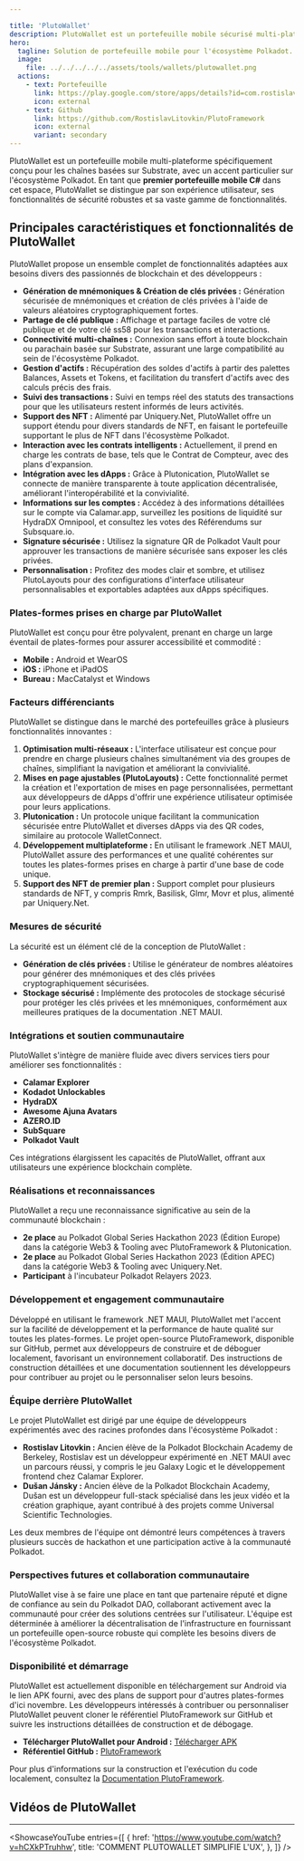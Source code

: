 ```yaml
---

title: 'PlutoWallet'
description: PlutoWallet est un portefeuille mobile sécurisé multi-plateforme pour Polkadot, offrant un support avancé des NFT et une intégration fluide avec les dApps.
hero:
  tagline: Solution de portefeuille mobile pour l'écosystème Polkadot.
  image: 
    file: ../../../../../assets/tools/wallets/plutowallet.png
  actions:
    - text: Portefeuille
      link: https://play.google.com/store/apps/details?id=com.rostislavlitovkin.plutowallet&hl=en
      icon: external
    - text: Github
      link: https://github.com/RostislavLitovkin/PlutoFramework
      icon: external
      variant: secondary
---
```



PlutoWallet est un portefeuille mobile multi-plateforme spécifiquement conçu pour les chaînes basées sur Substrate, avec un accent particulier sur l'écosystème Polkadot. 
En tant que **premier portefeuille mobile C#** dans cet espace, PlutoWallet se distingue par son expérience utilisateur, ses fonctionnalités de sécurité robustes et sa vaste gamme de fonctionnalités.

## Principales caractéristiques et fonctionnalités de PlutoWallet
PlutoWallet propose un ensemble complet de fonctionnalités adaptées aux besoins divers des passionnés de blockchain et des développeurs :
- **Génération de mnémoniques & Création de clés privées :** Génération sécurisée de mnémoniques et création de clés privées à l'aide de valeurs aléatoires cryptographiquement fortes.
- **Partage de clé publique :** Affichage et partage faciles de votre clé publique et de votre clé ss58 pour les transactions et interactions.
- **Connectivité multi-chaînes :** Connexion sans effort à toute blockchain ou parachain basée sur Substrate, assurant une large compatibilité au sein de l'écosystème Polkadot.
- **Gestion d'actifs :** Récupération des soldes d'actifs à partir des palettes Balances, Assets et Tokens, et facilitation du transfert d'actifs avec des calculs précis des frais.
- **Suivi des transactions :** Suivi en temps réel des statuts des transactions pour que les utilisateurs restent informés de leurs activités.
- **Support des NFT :** Alimenté par Uniquery.Net, PlutoWallet offre un support étendu pour divers standards de NFT, en faisant le portefeuille supportant le plus de NFT dans l'écosystème Polkadot.
- **Interaction avec les contrats intelligents :** Actuellement, il prend en charge les contrats de base, tels que le Contrat de Compteur, avec des plans d'expansion.
- **Intégration avec les dApps :** Grâce à Plutonication, PlutoWallet se connecte de manière transparente à toute application décentralisée, améliorant l'interopérabilité et la convivialité.
- **Informations sur les comptes :** Accédez à des informations détaillées sur le compte via Calamar.app, surveillez les positions de liquidité sur HydraDX Omnipool, et consultez les votes des Référendums sur Subsquare.io.
- **Signature sécurisée :** Utilisez la signature QR de Polkadot Vault pour approuver les transactions de manière sécurisée sans exposer les clés privées.
- **Personnalisation :** Profitez des modes clair et sombre, et utilisez PlutoLayouts pour des configurations d'interface utilisateur personnalisables et exportables adaptées aux dApps spécifiques.

### Plates-formes prises en charge par PlutoWallet
PlutoWallet est conçu pour être polyvalent, prenant en charge un large éventail de plates-formes pour assurer accessibilité et commodité :
- **Mobile :** Android et WearOS
- **iOS :** iPhone et iPadOS
- **Bureau :** MacCatalyst et Windows

### Facteurs différenciants
PlutoWallet se distingue dans le marché des portefeuilles grâce à plusieurs fonctionnalités innovantes :

1. **Optimisation multi-réseaux :** L'interface utilisateur est conçue pour prendre en charge plusieurs chaînes simultanément via des groupes de chaînes, simplifiant la navigation et améliorant la convivialité.
2. **Mises en page ajustables (PlutoLayouts) :** Cette fonctionnalité permet la création et l'exportation de mises en page personnalisées, permettant aux développeurs de dApps d'offrir une expérience utilisateur optimisée pour leurs applications.
3. **Plutonication :** Un protocole unique facilitant la communication sécurisée entre PlutoWallet et diverses dApps via des QR codes, similaire au protocole WalletConnect.
4. **Développement multiplateforme :** En utilisant le framework .NET MAUI, PlutoWallet assure des performances et une qualité cohérentes sur toutes les plates-formes prises en charge à partir d'une base de code unique.
5. **Support des NFT de premier plan :** Support complet pour plusieurs standards de NFT, y compris Rmrk, Basilisk, Glmr, Movr et plus, alimenté par Uniquery.Net.

### Mesures de sécurité
La sécurité est un élément clé de la conception de PlutoWallet :

- **Génération de clés privées :** Utilise le générateur de nombres aléatoires pour générer des mnémoniques et des clés privées cryptographiquement sécurisées.
- **Stockage sécurisé :** Implémente des protocoles de stockage sécurisé pour protéger les clés privées et les mnémoniques, conformément aux meilleures pratiques de la documentation .NET MAUI.

### Intégrations et soutien communautaire
PlutoWallet s'intègre de manière fluide avec divers services tiers pour améliorer ses fonctionnalités :

- **Calamar Explorer**
- **Kodadot Unlockables**
- **HydraDX**
- **Awesome Ajuna Avatars**
- **AZERO.ID**
- **SubSquare**
- **Polkadot Vault**

Ces intégrations élargissent les capacités de PlutoWallet, offrant aux utilisateurs une expérience blockchain complète.

### Réalisations et reconnaissances
PlutoWallet a reçu une reconnaissance significative au sein de la communauté blockchain :

- **2e place** au Polkadot Global Series Hackathon 2023 (Édition Europe) dans la catégorie Web3 & Tooling avec PlutoFramework & Plutonication.
- **2e place** au Polkadot Global Series Hackathon 2023 (Édition APEC) dans la catégorie Web3 & Tooling avec Uniquery.Net.
- **Participant** à l'incubateur Polkadot Relayers 2023.

### Développement et engagement communautaire
Développé en utilisant le framework .NET MAUI, PlutoWallet met l'accent sur la facilité de développement et la performance de haute qualité sur toutes les plates-formes. Le projet open-source PlutoFramework, disponible sur GitHub, permet aux développeurs de construire et de déboguer localement, favorisant un environnement collaboratif. Des instructions de construction détaillées et une documentation soutiennent les développeurs pour contribuer au projet ou le personnaliser selon leurs besoins.

### Équipe derrière PlutoWallet
Le projet PlutoWallet est dirigé par une équipe de développeurs expérimentés avec des racines profondes dans l'écosystème Polkadot :
- **Rostislav Litovkin :** Ancien élève de la Polkadot Blockchain Academy de Berkeley, Rostislav est un développeur expérimenté en .NET MAUI avec un parcours réussi, y compris le jeu Galaxy Logic et le développement frontend chez Calamar Explorer.
- **Dušan Jánsky :** Ancien élève de la Polkadot Blockchain Academy, Dušan est un développeur full-stack spécialisé dans les jeux vidéo et la création graphique, ayant contribué à des projets comme Universal Scientific Technologies.

Les deux membres de l'équipe ont démontré leurs compétences à travers plusieurs succès de hackathon et une participation active à la communauté Polkadot.

### Perspectives futures et collaboration communautaire
PlutoWallet vise à se faire une place en tant que partenaire réputé et digne de confiance au sein du Polkadot DAO, collaborant activement avec la communauté pour créer des solutions centrées sur l'utilisateur. L'équipe est déterminée à améliorer la décentralisation de l'infrastructure en fournissant un portefeuille open-source robuste qui complète les besoins divers de l'écosystème Polkadot.

### Disponibilité et démarrage
PlutoWallet est actuellement disponible en téléchargement sur Android via le lien APK fourni, avec des plans de support pour d'autres plates-formes d'ici novembre. Les développeurs intéressés à contribuer ou personnaliser PlutoWallet peuvent cloner le référentiel PlutoFramework sur GitHub et suivre les instructions détaillées de construction et de débogage.
- **Télécharger PlutoWallet pour Android :** [Télécharger APK](https://rostislavlitovkin.pythonanywhere.com/downloadplutowallet)
- **Référentiel GitHub :** [PlutoFramework](https://github.com/RostislavLitovkin/PlutoFramework)

Pour plus d'informations sur la construction et l'exécution du code localement, consultez la [Documentation PlutoFramework](https://docs.microsoft.com/en-us/dotnet/maui/get-started/first-app?tabs=vswin&pivots=devices-android).

## Vidéos de PlutoWallet
------------
<ShowcaseYouTube
  entries={[
    {
      href: 'https://www.youtube.com/watch?v=hCXkPTruhhw',
      title: 'COMMENT PLUTOWALLET SIMPLIFIE L\'UX',
    },
  ]} />

